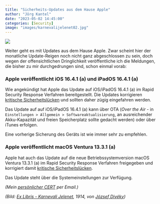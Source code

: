 ```yaml
---
title: "Sicherheits-Updates aus dem Hause Apple"
author: "Jörg Kantel"
date: "2023-05-02 14:45:00"
categories: [Security]
image: "images/karnevalijelenet02.jpg"
---
```


[![](images/karnevalijelenet02-b.jpg)](https://64.media.tumblr.com/78c37c769e9b8523278e3bdaf33aa2dc/1c9af9f48ed63ad9-7c/s1280x1920/eb8b5466c02d99ef5bff95a4e059e0cdafaf4ce1.jpg)

Weiter geht es mit Updates aus dem Hause Apple. Zwar scheint hier der monatliche Update-Reigen noch nicht ganz abgeschlossen zu sein, doch wegen der offensichtlichen Dringlichkeit veröffentliche ich die Meldungen, die bisher zu mir durchgedrungen sind, schon einmal vorab:

### Apple veröffentlicht iOS 16.4.1 (a) und iPadOS 16.4.1 (a)

Wie angekündigt hat Apple  das Update auf iOS/iPadOS 16.4.1 (a) im Rapid Security Response Verfahren bereitgestellt. Die Updates korrigieren [kritische Sicherheitslücken](https://support.apple.com/en-us/HT201224) und sollten daher zügig eingefahren werden.

Das Update auf auf iOS/iPadOS 16.4.1 (a) kann über OTA  (*Over the Air* - in `Einstellungen > Allgemein > Softwareaktualisierung`, an ausreichender Akku-Kapazität und freien Speicherplatz sollte gedacht werden) oder über iTunes erfolgen.

Eine vorherige Sicherung des Geräts ist wie immer sehr zu empfehlen.

### Apple veröffentlicht macOS Ventura 13.3.1 (a)

Apple hat auch das Update auf die  neue Betriebssystemversion macOS Ventura 13.3.1 (a) 
im Rapid Security Response Verfahren freigegeben und korrigiert damit [kritische Sicherheitslücken](https://support.apple.com/en-us/HT201224).

Das Update steht über die Systemeinstellungen zur Verfügung.

*(Mein [persönlicher CERT](http://www.gwdg.de/~mreiman1/) per Email.)*

*(Bild: [Ex Libris - Karnevali Jelenet](https://thefugitivesaint.tumblr.com/post/626750712564596737/j%C3%B3zsef-div%C3%A9ky-1887-1951-ex-libris-karnevali), 1914, von [József Divéky](https://de.wikipedia.org/wiki/J%C3%B3zsef_Div%C3%A9ky))*